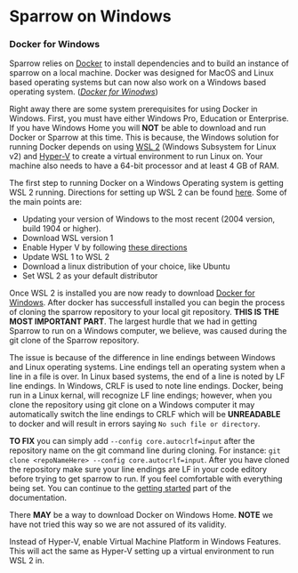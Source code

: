 
# Sparrow on Windows

### Docker for Windows

Sparrow relies on [Docker](https://www.docker.com/) to install dependencies and to build an instance of sparrow on a local machine. Docker was designed for MacOS and Linux based operating systems but can now also work on a Windows based operating system.
(_[Docker for Winodws](https://docs.docker.com/docker-for-windows/install/)_)

Right away there are some system prerequisites for using Docker in Windows. First, you must have either Windows Pro, Education or Enterprise. If you have Windows Home you will **NOT** be able to download and run Docker or Sparrow at this time. This is because, the Windows solution for running Docker depends on using [WSL 2](https://docs.microsoft.com/en-us/windows/wsl/install-win10) (Windows Subsystem for Linux v2) and [Hyper-V](https://docs.microsoft.com/en-us/virtualization/hyper-v-on-windows/about/) to create a virtual environment to run Linux on. Your machine also needs to have a 64-bit processor and at least 4 GB of RAM.

The first step to running Docker on a Windows Operating system is getting WSL 2 running. Directions for setting up WSL 2 can be found [here](https://docs.microsoft.com/en-us/windows/wsl/install-win10). Some of the main points are:

- Updating your version of Windows to the most recent (2004 version, build 1904 or higher).
- Download WSL version 1
- Enable Hyper V by following [these directions ](https://docs.microsoft.com/en-us/virtualization/hyper-v-on-windows/quick-start/enable-hyper-v)
- Update WSL 1 to WSL 2
- Download a linux distribution of your choice, like Ubuntu
- Set WSL 2 as your default distributor

Once WSL 2 is installed you are now ready to download [Docker for Windows](https://docs.docker.com/docker-for-windows/install/). After docker has successfull installed you can begin the process of cloning the sparrow repository to your local git repository. **THIS IS THE MOST IMPORTANT PART**. The largest hurdle that we had in getting Sparrow to run on a Windows computer, we believe, was caused during the git clone of the Sparrow repository.

The issue is because of the difference in line endings between Windows and Linux operating systems. Line endings tell an operating system when a line in a file is over. In Linux based systems, the end of a line is noted by LF line endings. In Windows, CRLF is used to note line endings. Docker, being run in a Linux kernal, will recognize LF line endings; however, when you clone the repository using git clone on a Windows computer it may automatically switch the line endings to CRLF which will be **UNREADABLE** to docker and will result in errors saying `No such file or directory`.

**TO FIX** you can simply add `--config core.autocrlf=input` after the repository name on the git command line during cloning. For instance:
`git clone <repoNameHere> --config core.autocrlf=input`.
After you have cloned the repository make sure your line endings are LF in your code editory before trying to get sparrow to run. If you feel comfortable with everything being set. You can continue to the [getting started](https://sparrow-data.org/docs/getting-started) part of the documentation.

There **MAY** be a way to download Docker on Windows Home. **NOTE** we have not tried this way so we are not assured of its validity.

Instead of Hyper-V, enable Virtual Machine Platform in Windows Features. This will act the same as Hyper-V setting up a virtual environment to run WSL 2 in.

